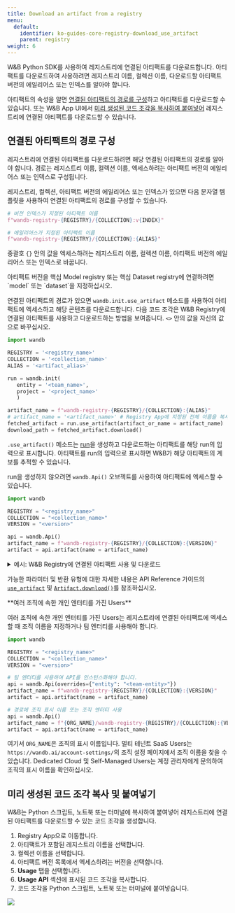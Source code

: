 ```yaml
---
title: Download an artifact from a registry
menu:
  default:
    identifier: ko-guides-core-registry-download_use_artifact
    parent: registry
weight: 6
---
```


W&B Python SDK를 사용하여 레지스트리에 연결된 아티팩트를 다운로드합니다. 아티팩트를 다운로드하여 사용하려면 레지스트리 이름, 컬렉션 이름, 다운로드할 아티팩트 버전의 에일리어스 또는 인덱스를 알아야 합니다.

아티팩트의 속성을 알면 [연결된 아티팩트의 경로를 구성](#construct-path-to-linked-artifact)하고 아티팩트를 다운로드할 수 있습니다. 또는 W&B App UI에서 [미리 생성된 코드 조각을 복사하여 붙여넣어](#copy-and-paste-pre-generated-code-snippet) 레지스트리에 연결된 아티팩트를 다운로드할 수 있습니다.

## 연결된 아티팩트의 경로 구성

레지스트리에 연결된 아티팩트를 다운로드하려면 해당 연결된 아티팩트의 경로를 알아야 합니다. 경로는 레지스트리 이름, 컬렉션 이름, 엑세스하려는 아티팩트 버전의 에일리어스 또는 인덱스로 구성됩니다.

레지스트리, 컬렉션, 아티팩트 버전의 에일리어스 또는 인덱스가 있으면 다음 문자열 템플릿을 사용하여 연결된 아티팩트의 경로를 구성할 수 있습니다.

```python
# 버전 인덱스가 지정된 아티팩트 이름
f"wandb-registry-{REGISTRY}/{COLLECTION}:v{INDEX}"

# 에일리어스가 지정된 아티팩트 이름
f"wandb-registry-{REGISTRY}/{COLLECTION}:{ALIAS}"
```

중괄호 `{}` 안의 값을 엑세스하려는 레지스트리 이름, 컬렉션 이름, 아티팩트 버전의 에일리어스 또는 인덱스로 바꿉니다.

<Note>
아티팩트 버전을 핵심 Model registry 또는 핵심 Dataset registry에 연결하려면 `model` 또는 `dataset`을 지정하십시오.
</Note>

연결된 아티팩트의 경로가 있으면 `wandb.init.use_artifact` 메소드를 사용하여 아티팩트에 엑세스하고 해당 콘텐츠를 다운로드합니다. 다음 코드 조각은 W&B Registry에 연결된 아티팩트를 사용하고 다운로드하는 방법을 보여줍니다. `<>` 안의 값을 자신의 값으로 바꾸십시오.

```python
import wandb

REGISTRY = '<registry_name>'
COLLECTION = '<collection_name>'
ALIAS = '<artifact_alias>'

run = wandb.init(
   entity = '<team_name>',
   project = '<project_name>'
   )  

artifact_name = f"wandb-registry-{REGISTRY}/{COLLECTION}:{ALIAS}"
# artifact_name = '<artifact_name>' # Registry App에 지정된 전체 이름을 복사하여 붙여넣습니다.
fetched_artifact = run.use_artifact(artifact_or_name = artifact_name)  
download_path = fetched_artifact.download()  
```

`.use_artifact()` 메소드는 [run](/ko/models/runs/)을 생성하고 다운로드하는 아티팩트를 해당 run의 입력으로 표시합니다.
아티팩트를 run의 입력으로 표시하면 W&B가 해당 아티팩트의 계보를 추적할 수 있습니다.

run을 생성하지 않으려면 `wandb.Api()` 오브젝트를 사용하여 아티팩트에 엑세스할 수 있습니다.

```python
import wandb

REGISTRY = "<registry_name>"
COLLECTION = "<collection_name>"
VERSION = "<version>"

api = wandb.Api()
artifact_name = f"wandb-registry-{REGISTRY}/{COLLECTION}:{VERSION}"
artifact = api.artifact(name = artifact_name)
```

<details>
<summary>예시: W&B Registry에 연결된 아티팩트 사용 및 다운로드</summary>

다음 코드 예제는 사용자가 **Fine-tuned Models** 레지스트리의 `phi3-finetuned`라는 컬렉션에 연결된 아티팩트를 다운로드하는 방법을 보여줍니다. 아티팩트 버전의 에일리어스는 `production`으로 설정됩니다.

```python
import wandb

TEAM_ENTITY = "product-team-applications"
PROJECT_NAME = "user-stories"

REGISTRY = "Fine-tuned Models"
COLLECTION = "phi3-finetuned"
ALIAS = 'production'

# 지정된 팀 및 프로젝트 내에서 run 초기화
run = wandb.init(entity=TEAM_ENTITY, project = PROJECT_NAME)

artifact_name = f"wandb-registry-{REGISTRY}/{COLLECTION}:{ALIAS}"

# 아티팩트에 엑세스하고 계보 추적을 위해 run에 대한 입력으로 표시
fetched_artifact = run.use_artifact(artifact_or_name = name)  

# 아티팩트 다운로드. 다운로드한 콘텐츠의 경로를 반환합니다.
downloaded_path = fetched_artifact.download()
```
</details>

가능한 파라미터 및 반환 유형에 대한 자세한 내용은 API Reference 가이드의 [`use_artifact`](/ko/models/ref/python/run#use_artifact) 및 [`Artifact.download()`](/ko/models/ref/python/artifact#download)를 참조하십시오.

<Note>
**여러 조직에 속한 개인 엔터티를 가진 Users**

여러 조직에 속한 개인 엔터티를 가진 Users는 레지스트리에 연결된 아티팩트에 엑세스할 때 조직 이름을 지정하거나 팀 엔터티를 사용해야 합니다.

```python
import wandb

REGISTRY = "<registry_name>"
COLLECTION = "<collection_name>"
VERSION = "<version>"

# 팀 엔터티를 사용하여 API를 인스턴스화해야 합니다.
api = wandb.Api(overrides={"entity": "<team-entity>"})
artifact_name = f"wandb-registry-{REGISTRY}/{COLLECTION}:{VERSION}"
artifact = api.artifact(name = artifact_name)

# 경로에 조직 표시 이름 또는 조직 엔터티 사용
api = wandb.Api()
artifact_name = f"{ORG_NAME}/wandb-registry-{REGISTRY}/{COLLECTION}:{VERSION}"
artifact = api.artifact(name = artifact_name)
```

여기서 `ORG_NAME`은 조직의 표시 이름입니다. 멀티 테넌트 SaaS Users는 `https://wandb.ai/account-settings/`의 조직 설정 페이지에서 조직 이름을 찾을 수 있습니다. Dedicated Cloud 및 Self-Managed Users는 계정 관리자에게 문의하여 조직의 표시 이름을 확인하십시오.
</Note>

## 미리 생성된 코드 조각 복사 및 붙여넣기

W&B는 Python 스크립트, 노트북 또는 터미널에 복사하여 붙여넣어 레지스트리에 연결된 아티팩트를 다운로드할 수 있는 코드 조각을 생성합니다.

1. Registry App으로 이동합니다.
2. 아티팩트가 포함된 레지스트리 이름을 선택합니다.
3. 컬렉션 이름을 선택합니다.
4. 아티팩트 버전 목록에서 엑세스하려는 버전을 선택합니다.
5. **Usage** 탭을 선택합니다.
6. **Usage API** 섹션에 표시된 코드 조각을 복사합니다.
7. 코드 조각을 Python 스크립트, 노트북 또는 터미널에 붙여넣습니다.

<Frame>
    <img src="/images/registry/find_usage_in_registry_ui.gif"  />
</Frame>
